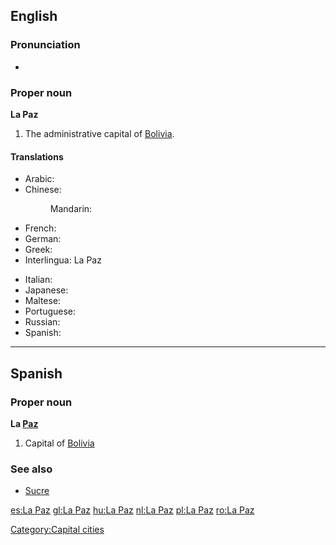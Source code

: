 {{wikipedia}}
==English==

===Pronunciation===
*{{IPA|/lɑːˈpæz/}}

===Proper noun===
'''La Paz'''

# The administrative capital of [[Bolivia]].

====Translations====
{{trans-top|capital of Bolivia}}
* Arabic: {{t|ar|لاباز|m|tr=labaaz|sc=Arab}}
* Chinese:
*: Mandarin: {{t|zh|拉巴斯|tr=Lābāsī|sc=Hani}}
* French: {{t|fr|La Paz|f}}
* German: {{t|de|La Paz}}
* Greek: {{t|el|Λα Παζ|sc=Grek}}
* Interlingua: La Paz
{{trans-mid}}
* Italian: {{t|it|La Paz|f}}
* Japanese: {{t|ja|ラパス|tr=Rapasu|sc=Jpan}}
* Maltese: {{t|mt|La Paz}}
* Portuguese: {{t|pt|La Paz|f}}
* Russian: {{t|ru|Ла-Пас|m|tr=La-Pás|sc=Cyrl}}
* Spanish: {{t|es|La Paz|f}}
{{trans-bottom}}

{{anagrams:en/aalpz}}
----

==Spanish==

===Proper noun===
'''La [[paz|Paz]]'''

# Capital of [[Bolivia]]

===See also===
*[[Sucre]]

[[Category:Capital cities]]

[[es:La Paz]]
[[gl:La Paz]]
[[hu:La Paz]]
[[nl:La Paz]]
[[pl:La Paz]]
[[ro:La Paz]]